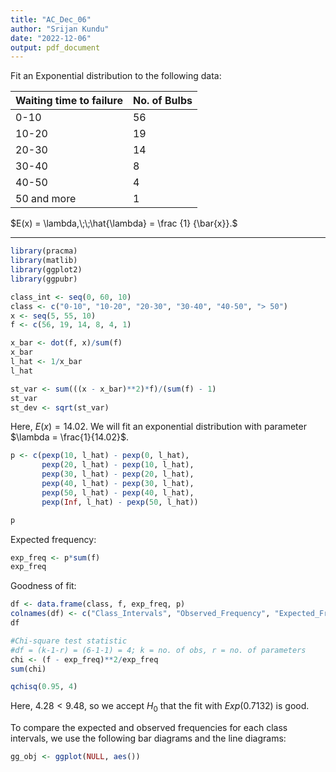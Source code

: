 ```yaml
---
title: "AC_Dec_06"
author: "Srijan Kundu"
date: "2022-12-06"
output: pdf_document
---
```


Fit an Exponential distribution to the following data:

| Waiting time to failure | No. of Bulbs |
|-------------------------|--------------|
| 0-10                    | 56           |
| 10-20                   | 19           |
| 20-30                   | 14           |
| 30-40                   | 8            |
| 40-50                   | 4            |
| 50 and more             | 1            |

$E(x) = \lambda,\;\;\hat{\lambda} = \frac {1} {\bar{x}}.$

------------------------------------------------------------------------

```r
library(pracma)
library(matlib)
library(ggplot2)
library(ggpubr)
```



```r
class_int <- seq(0, 60, 10)
class <- c("0-10", "10-20", "20-30", "30-40", "40-50", "> 50")
x <- seq(5, 55, 10)
f <- c(56, 19, 14, 8, 4, 1)
```

```r
x_bar <- dot(f, x)/sum(f)
x_bar
l_hat <- 1/x_bar
l_hat
```

```r
st_var <- sum(((x - x_bar)**2)*f)/(sum(f) - 1)
st_var
st_dev <- sqrt(st_var)
```

Here, $E(x) = 14.02$.
We will fit an exponential distribution with parameter $\lambda = \frac{1}{14.02}$.

```r
p <- c(pexp(10, l_hat) - pexp(0, l_hat),
       pexp(20, l_hat) - pexp(10, l_hat),
       pexp(30, l_hat) - pexp(20, l_hat),
       pexp(40, l_hat) - pexp(30, l_hat),
       pexp(50, l_hat) - pexp(40, l_hat),
       pexp(Inf, l_hat) - pexp(50, l_hat))

p
```
Expected frequency:
```r
exp_freq <- p*sum(f)
exp_freq
```

Goodness of fit:
```r
df <- data.frame(class, f, exp_freq, p)
colnames(df) <- c("Class_Intervals", "Observed_Frequency", "Expected_Frequency", "Probability")
df
```

```r
#Chi-square test statistic
#df = (k-1-r) = (6-1-1) = 4; k = no. of obs, r = no. of parameters
chi <- (f - exp_freq)**2/exp_freq
sum(chi)
```
```r
qchisq(0.95, 4)
```
Here, $4.28 < 9.48$, so we accept $H_0$ that the fit with $Exp(0.7132)$ is good.

To compare the expected and observed frequencies for each class intervals, we use the following bar diagrams and the line diagrams:
```r
gg_obj <- ggplot(NULL, aes())
```

